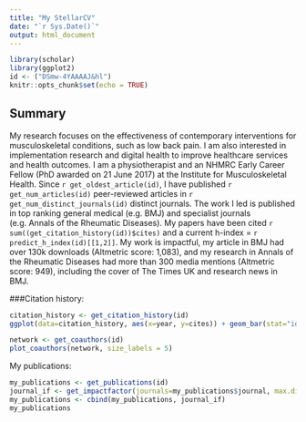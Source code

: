 ```yaml
---
title: "My StellarCV"
date: "`r Sys.Date()`"
output: html_document
---
```


```r
library(scholar)
library(ggplot2)
id <- ("DSmw-4YAAAAJ&hl")
knitr::opts_chunk$set(echo = TRUE)
```

## Summary  

My research focuses on the effectiveness of contemporary interventions for musculoskeletal conditions, such as low back pain. I am also interested in implementation research and digital health to improve healthcare services and health outcomes. I am a physiotherapist and an NHMRC Early Career Fellow (PhD awarded on 21 June 2017) at the Institute for Musculoskeletal Health. Since `r get_oldest_article(id)`, I have published `r get_num_articles(id)` peer-reviewed articles in `r get_num_distinct_journals(id)` distinct journals. The work I led is published in top ranking general medical (e.g. BMJ) and specialist journals (e.g. Annals of the Rheumatic Diseases). My papers have been cited `r sum((get_citation_history(id))$cites)` and a current h-index = `r predict_h_index(id)[[1,2]]`. My work is impactful, my article in BMJ had over 130k downloads (Altmetric score: 1,083), and my research in Annals of the Rheumatic Diseases had more than 300 media mentions (Altmetric score: 949), including the cover of The Times UK and research news in BMJ.

###Citation history:
```r
citation_history <- get_citation_history(id)
ggplot(data=citation_history, aes(x=year, y=cites)) + geom_bar(stat="identity")
```

```r
network <- get_coauthors(id)
plot_coauthors(network, size_labels = 5)
```

My publications:
```r
my_publications <- get_publications(id)
journal_if <- get_impactfactor(journals=my_publications$journal, max.distance = 0.1)
my_publications <- cbind(my_publications, journal_if)
my_publications
```